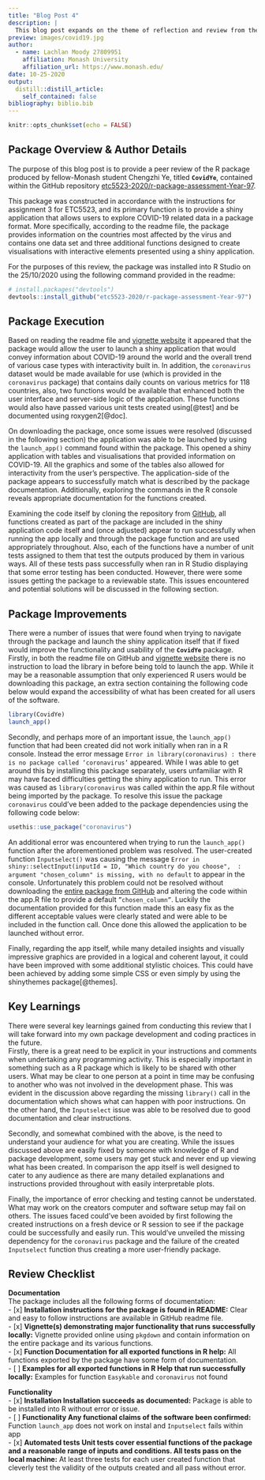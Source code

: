 ```yaml
---
title: "Blog Post 4"
description: |
  This blog post expands on the theme of reflection and review from the third blog post. While that post focused on a self-assessment, this one will expand into the area of peer review, the context of which will be the previously completed R package assessment for ETC5523.
preview: images/covid19.jpg
author:
  - name: Lachlan Moody 27809951
    affiliation: Monash University
    affiliation_url: https://www.monash.edu/
date: 10-25-2020
output:
  distill::distill_article:
    self_contained: false
bibliography: biblio.bib
---
```


```r
knitr::opts_chunk$set(echo = FALSE)
```

## Package Overview & Author Details
The purpose of this blog post is to provide a peer review of the R package produced by fellow-Monash student Chengzhi Ye, titled **`CovidYe`**, contained within the GitHub repository [etc5523-2020/r-package-assessment-Year-97](https://github.com/etc5523-2020/r-package-assessment-Year-97).   

This package was constructed in accordance with the instructions for assignment 3 for ETC5523, and its primary function is to provide a shiny application that allows users to explore COVID-19 related data in a package format. More specifically, according to the readme file, the package provides information on the countries most affected by the virus and contains one data set and three additional functions designed to create visualisations with interactive elements presented using a shiny application.  

For the purposes of this review, the package was installed into R Studio on the 25/10/2020 using the following command provided in the readme:

```r
# install.packages("devtools")
devtools::install_github("etc5523-2020/r-package-assessment-Year-97")
```

## Package Execution
Based on reading the readme file and [vignette website]( https://etc5523-2020.github.io/r-package-assessment-Year-97/articles/COVID.html) it appeared that the package would allow the user to launch a shiny application that would convey information about COVID-19 around the world and the overall trend of various case types with interactivity built in. In addition, the `coronavirus` dataset would be made available for use (which is provided in the `coronavirus` package) that contains daily counts on various metrics for 118 countries, also, two functions would be available that enhanced both the user interface and server-side logic of the application.  These functions would also have passed various unit tests created using[@test]  and be documented using roxygen2[@doc].

On downloading the package, once some issues were resolved (discussed in the following section) the application was able to be launched by using the `launch_app()` command found within the package. This opened a shiny application with tables and visualisations that provided information on COVID-19. All the graphics and some of the tables also allowed for interactivity from the user’s perspective. The application-side of the package appears to successfully match what is described by the package documentation.  Additionally, exploring the commands in the R console reveals appropriate documentation for the functions created.

Examining the code itself by cloning the repository from [GitHub](https://github.com/etc5523-2020/r-package-assessment-Year-97), all functions created as part of the package are included in the shiny application code itself and (once adjusted) appear to run successfully when running the app locally and through the package function and are used appropriately throughout. Also, each of the functions have a number of unit tests assigned to them that test the outputs produced by them in various ways. All of these tests pass successfully when ran in R Studio displaying that some error testing has been conducted. However, there were some issues getting the package to a reviewable state. This issues encountered and potential solutions will be discussed in the following section.



## Package Improvements
There were a number of issues that were found when trying to navigate through the package and launch the shiny application itself that if fixed would improve the functionality and usability of the **`CovidYe`** package.  
Firstly, in both the readme file on GitHub and [vignette website]( https://etc5523-2020.github.io/r-package-assessment-Year-97/articles/COVID.html) there is no instruction to load the library in before being told to launch the app. While it may be a reasonable assumption that only experienced R users would be downloading this package, an extra section containing the following code below would expand the accessibility of what has been created for all users of the software.

```r
library(CovidYe)
launch_app()
```

Secondly, and perhaps more of an important issue, the `launch_app()` function that had been created did not work initially when ran in a R console. Instead the error message ` Error in library(coronavirus) : there is no package called ‘coronavirus’` appeared. While I was able to get around this by installing this package separately, users unfamiliar with R may have faced difficulties getting the shiny application to run. This error was caused as `library(coronavirus` was called within the app.R file without being imported by the package. To resolve this issue the package `coronavirus`  could’ve been added to the package dependencies using the following code below:

```r
usethis::use_package("coronavirus")
```


An additional error was encountered when trying to run the `launch_app()` function after the aforementioned problem was resolved. The user-created function `Inputselect()` was causing the message `Error in shiny::selectInput(inputId = ID, "Which country do you choose",  :  argument "chosen_column" is missing, with no default` to appear in the console. Unfortunately this problem could not be resolved without downloading the [entire package from GitHub](https://github.com/etc5523-2020/r-package-assessment-Year-97) and altering the code within the app.R file to provide a default `”chosen_column”`. Luckily the documentation provided for this function made this an easy fix as the different acceptable values were clearly stated and were able to be included in the function call. Once done this allowed the application to be launched without error.  

Finally, regarding the app itself, while many detailed insights and visually impressive graphics are provided in a logical and coherent layout, it could have been improved with some additional stylistic choices. This could have been achieved by adding some simple CSS or even simply by using the shinythemes package[@themes].



## Key Learnings
There were several key learnings gained from conducting this review that I will take forward into my own package development and coding practices in the future.  
Firstly, there is a great need to be explicit in your instructions and comments when undertaking any programming activity. This is especially important in something such as a R package which is likely to be shared with other users. What may be clear to one person at a point in time may be confusing to another who was not involved in the development phase. This was evident in the discussion above regarding the missing `library()` call in the documentation which shows what can happen with poor instructions. On the other hand, the `Inputselect` issue was able to be resolved due to good documentation and clear instructions.  

Secondly, and somewhat combined with the above, is the need to understand your audience for what you are creating. While the issues discussed above are easily fixed by someone with knowledge of R and package development, some users may get stuck and never end up viewing what has been created. In comparison the app itself is well designed to cater to any audience as there are many detailed explanations and instructions provided throughout with easily interpretable plots.  

Finally, the importance of error checking and testing cannot be understated. What may work on the creators computer and software setup may fail on others. The issues faced could’ve been avoided by first following the created instructions on a fresh device or R session to see if the package could be successfully and easily run. This would’ve unveiled the missing dependency for the `coronavirus` package and the failure of the created `Inputselect` function thus creating a more user-friendly package.


## Review Checklist {.appendix}
**Documentation**  
The package includes all the following forms of documentation:  
- [x] **Installation instructions for the package is found in README:** Clear and easy to follow instructions are available in GitHub readme file.     
- [x] **Vignette(s) demonstrating major functionality that runs successfully locally:** Vignette provided online using `pkgdown` and contain information on the entire package and its various functions.  
- [x] **Function Documentation for all exported functions in R help:** All functions exported by the package have some form of documentation.  
- [ ] **Examples for all exported functions in R Help that run successfully locally:** Examples for function `Easykable` and `coronavirus` not found  

**Functionality**  
- [x] **Installation Installation succeeds as documented:** Package is able to be installed into R without error or issue.  
- [ ] **Functionality Any functional claims of the software been confirmed:** Function `launch_app` does not work on instal and `Inputselect` fails within app  
- [x] **Automated tests Unit tests cover essential functions of the package and a reasonable range of inputs and conditions. All tests pass on the local machine:** At least three tests for each user created function that cleverly test the validity of the outputs created and all pass without error.